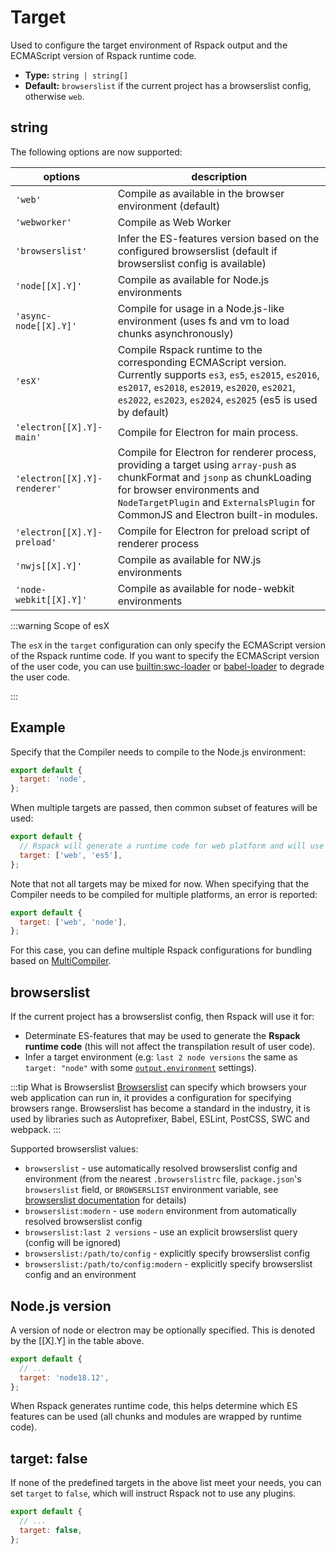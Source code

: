 
<WebpackLicense from="https://webpack.js.org/configuration/target/" />

# Target

Used to configure the target environment of Rspack output and the ECMAScript version of Rspack runtime code.

- **Type:** `string | string[]`
- **Default:** `browserslist` if the current project has a browserslist config, otherwise `web`.

## string

The following options are now supported:

| options                      | description                                                                                                                                                                                                                                   |
| ---------------------------- | --------------------------------------------------------------------------------------------------------------------------------------------------------------------------------------------------------------------------------------------- |
| `'web'`                      | Compile as available in the browser environment (default)                                                                                                                                                                                     |
| `'webworker'`                | Compile as Web Worker                                                                                                                                                                                                                         |
| `'browserslist'`             | Infer the ES-features version based on the configured browserslist (default if browserslist config is available)                                                                                                                              |
| `'node[[X].Y]'`              | Compile as available for Node.js environments                                                                                                                                                                                                 |
| `'async-node[[X].Y]'`        | Compile for usage in a Node.js-like environment (uses fs and vm to load chunks asynchronously)                                                                                                                                                |
| `'esX'`                      | Compile Rspack runtime to the corresponding ECMAScript version. Currently supports `es3`, `es5`, `es2015`, `es2016`, `es2017`, `es2018`, `es2019`, `es2020`, `es2021`, `es2022`, `es2023`, `es2024`, `es2025` (es5 is used by default)        |
| `'electron[[X].Y]-main'`     | Compile for Electron for main process.                                                                                                                                                                                                        |
| `'electron[[X].Y]-renderer'` | Compile for Electron for renderer process, providing a target using `array-push` as chunkFormat and `jsonp` as chunkLoading for browser environments and `NodeTargetPlugin` and `ExternalsPlugin` for CommonJS and Electron built-in modules. |
| `'electron[[X].Y]-preload'`  | Compile for Electron for preload script of renderer process                                                                                                                                                                                   |
| `'nwjs[[X].Y]'`              | Compile as available for NW.js environments                                                                                                                                                                                                   |
| `'node-webkit[[X].Y]'`       | Compile as available for node-webkit environments                                                                                                                                                                                             |

:::warning Scope of esX

The `esX` in the `target` configuration can only specify the ECMAScript version of the Rspack runtime code. If you want to specify the ECMAScript version of the user code, you can use [builtin:swc-loader](/guide/features/builtin-swc-loader.html) or [babel-loader](https://www.npmjs.com/package/babel-loader) to degrade the user code.

:::

## Example

Specify that the Compiler needs to compile to the Node.js environment:

```js title="rspack.config.mjs"
export default {
  target: 'node',
};
```

When multiple targets are passed, then common subset of features will be used:

```js title="rspack.config.mjs"
export default {
  // Rspack will generate a runtime code for web platform and will use only ES5 features
  target: ['web', 'es5'],
};
```

Note that not all targets may be mixed for now. When specifying that the Compiler needs to be compiled for multiple platforms, an error is reported:

```js title="rspack.config.mjs"
export default {
  target: ['web', 'node'],
};
```

For this case, you can define multiple Rspack configurations for bundling based on [MultiCompiler](/api/javascript-api/index#multicompiler).

## browserslist

If the current project has a browserslist config, then Rspack will use it for:

- Determinate ES-features that may be used to generate the **Rspack runtime code** (this will not affect the transpilation result of user code).
- Infer a target environment (e.g: `last 2 node versions` the same as `target: "node"` with some [`output.environment`](/config/output#outputenvironment) settings).

:::tip What is Browserslist
[Browserslist](https://browsersl.ist/) can specify which browsers your web application can run in, it provides a configuration for specifying browsers range. Browserslist has become a standard in the industry, it is used by libraries such as Autoprefixer, Babel, ESLint, PostCSS, SWC and webpack.
:::

Supported browserslist values:

- `browserslist` - use automatically resolved browserslist config and environment (from the nearest `.browserslistrc` file, `package.json`'s `browserslist` field, or `BROWSERSLIST` environment variable, see [browserslist documentation](https://github.com/browserslist/browserslist#queries) for details)
- `browserslist:modern` - use `modern` environment from automatically resolved browserslist config
- `browserslist:last 2 versions` - use an explicit browserslist query (config will be ignored)
- `browserslist:/path/to/config` - explicitly specify browserslist config
- `browserslist:/path/to/config:modern` - explicitly specify browserslist config and an environment

## Node.js version

A version of node or electron may be optionally specified. This is denoted by the [[X].Y] in the table above.

```js title="rspack.config.mjs"
export default {
  // ...
  target: 'node18.12',
};
```

When Rspack generates runtime code, this helps determine which ES features can be used (all chunks and modules are wrapped by runtime code).

## target: false

If none of the predefined targets in the above list meet your needs, you can set `target` to `false`, which will instruct Rspack not to use any plugins.

```js title="rspack.config.mjs"
export default {
  // ...
  target: false,
};
```
